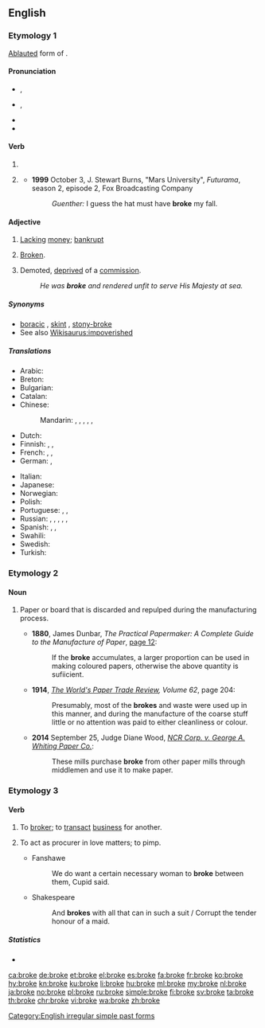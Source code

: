 ==English==
===Etymology 1===
[[ablaut|Ablauted]] form of {{m|en|break}}.

====Pronunciation====
* {{a|RP}} {{enPR|brōk}}, {{IPA|/brəʊk/|lang=en}}
* {{a|GenAm}} {{enPR|brōk}}, {{IPA|/broʊk/|lang=en}}
* {{audio|en-us-broke.ogg|Audio (US)|lang=en}}
* {{rhymes|əʊk|lang=en}}

====Verb====
{{head|en|verb form}}

# {{en-simple past of|break}}
# {{context|archaic|nonstandard|or|poetic|lang=en}} {{past participle of|break|lang=en}}
#* '''1999''' October 3, J. Stewart Burns, "Mars University", ''Futurama'', season 2, episode 2, Fox Broadcasting Company
#*: ''Guenther:'' I guess the hat must have '''broke''' my fall.

====Adjective====
{{en-adj}}

# {{context|informal|lang=en}} [[lack|Lacking]] [[money]]; [[bankrupt]]
# {{context|informal|lang=en}} [[broken|Broken]].
# {{context|nautical|lang=en}} Demoted, [[deprived]] of a [[commission]].
#: ''He was '''broke''' and rendered unfit to serve His Majesty at sea.''

=====Synonyms=====
* [[boracic]] {{qualifier|UK rhyming slang}}, [[skint]] {{qualifier|UK slang}}, [[stony-broke]] {{qualifier|UK slang'}}
* See also [[Wikisaurus:impoverished]]

=====Translations=====
{{trans-top|lacking money; bankrupt}}
* Arabic: {{t-needed|ar}}
* Breton: {{t+|br|kras}}
* Bulgarian: {{t+|bg|разорен}}
* Catalan: {{t|ca|pelat}}
* Chinese:
*: Mandarin: {{t|cmn|手頭緊|sc=Hani}}, {{t|cmn|手头紧|tr=shǒutóujǐn|sc=Hani}}, {{t+|cmn|手緊|sc=Hani}}, {{t+|cmn|手紧|tr=shǒujǐn|sc=Hani}}, {{t+|cmn|沒錢|sc=Hani}}, {{t+|cmn|没钱|tr=méiqián|sc=Hani}}
* Dutch: {{t+|nl|blut}}
* Finnish: {{t+|fi|rahaton}}, {{t+|fi|auki}} {{qualifier|slang}}, {{t+|fi|persaukinen}} {{qualifier|somewhat vulgar}}
* French: {{t+|fr|fauché}}, {{t+|fr|à sec}} {{qualifier|invariable}}, {{qualifier|formally}} {{t+|fr|désargenté}}
* German: {{t+|de|pleite}}, {{t+|de|abgebrannt}}
{{trans-mid}}
* Italian: {{t|it|al verde}} {{qualifier|invariable}}
* Japanese: {{t|ja|すっからかん|tr=sukkarakan|sc=Jpan}}
* Norwegian: {{t+|no|blakk}}
* Polish: {{t|pl|spłukany}} {{qualifier|informal}}
* Portuguese: {{t+|pt|quebrado}}, {{t+|pt|duro}}, {{t+|pt|liso}}
* Russian: {{t+|ru|разориться|tr=razorívšijsja|alt=разорившийся}}, {{t+|ru|разорённый|tr=razorjónnyj}}, {{t+|ru|безденежный|tr=bezdénežnyj}}, {{t+|ru|грош|tr=bez grošá|alt=без гроша}}, {{t+|ru|обанкротиться|tr=obankróvšijsja|alt=обанкровшийся}}, {{t+|ru|мель|tr=na melí|alt=на мели}}
* Spanish: {{t+|es|pelado}}, {{t|es|sin un duro}}, {{t|es|sin un peso}}
* Swahili: {{t+|sw|msoto}}
* Swedish: {{t+|sv|pank}}
* Turkish: {{t+|tr|meteliksiz}}
{{trans-bottom}}

===Etymology 2===
{{rfe}}

====Noun====
{{en-noun}}

# {{context|papermaking|lang=en}} Paper or board that is discarded and repulped during the manufacturing process.
#*'''1880''', James Dunbar, ''The Practical Papermaker: A Complete Guide to the Manufacture of Paper'', [http://books.google.com/books?id=xhlaAAAAYAAJ&pg=PA12 page 12]:
#*:If the '''broke''' accumulates, a larger proportion can be used in making coloured papers, otherwise the above quantity is sufiicient. 
#*'''1914''', ''[http://books.google.com/books?ei=tOImVNnKDYHz8AHVyIHoCw The World's Paper Trade Review], Volume 62'', page 204:
#*:Presumably, most of the '''brokes''' and waste were used up in this manner, and during the manufacture of the coarse stuff little or no attention was paid to either cleanliness or colour.
#*'''2014''' September 25, Judge Diane Wood, ''[http://caselaw.findlaw.com/us-7th-circuit/1679211.html NCR Corp. v. George A. Whiting Paper Co.]'': 
#*:These mills purchase '''broke''' from other paper mills through middlemen and use it to make paper.

===Etymology 3===
{{back-form|broker|lang=en}}

====Verb====
{{en-verb|brok}}

# To [[broker]]; to [[transact]] [[business]] for another.
#: {{rfquotek|Broome}}
# {{context|obsolete|lang=en}} To act as procurer in love matters; to pimp.
#* Fanshawe
#*: We do want a certain necessary woman to '''broke''' between them, Cupid said.
#* Shakespeare
#*: And '''brokes''' with all that can in such a suit / Corrupt the tender honour of a maid.

=====Statistics=====
* {{rank|dinner|command|etc.|771|broke|waiting|political|reading}}

[[Category:English irregular simple past forms]]

[[ca:broke]]
[[de:broke]]
[[et:broke]]
[[el:broke]]
[[es:broke]]
[[fa:broke]]
[[fr:broke]]
[[ko:broke]]
[[hy:broke]]
[[kn:broke]]
[[ku:broke]]
[[li:broke]]
[[hu:broke]]
[[ml:broke]]
[[my:broke]]
[[nl:broke]]
[[ja:broke]]
[[no:broke]]
[[pl:broke]]
[[ru:broke]]
[[simple:broke]]
[[fi:broke]]
[[sv:broke]]
[[ta:broke]]
[[th:broke]]
[[chr:broke]]
[[vi:broke]]
[[wa:broke]]
[[zh:broke]]
